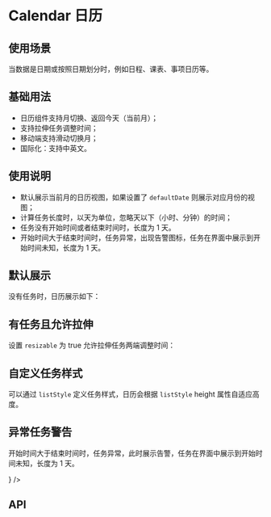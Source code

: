 
<style>{`
  
`}</style>

<Meta title="基础组件/Calendar 日历/文档" />

# Calendar 日历

## 使用场景

当数据是日期或按照日期划分时，例如日程、课表、事项日历等。

## 基础用法

- 日历组件支持月切换、返回今天（当前月）；
- 支持拉伸任务调整时间；
- 移动端支持滑动切换月；
- 国际化：支持中英文。

## 使用说明

- 默认展示当前月的日历视图，如果设置了 `defaultDate` 则展示对应月份的视图；
- 计算任务长度时，以天为单位，忽略天以下（小时、分钟）的时间；
- 任务没有开始时间或者结束时间时，长度为 1 天。
- 开始时间大于结束时间时，任务异常，出现告警图标，任务在界面中展示到开始时间未知，长度为 1 天。

## 默认展示

没有任务时，日历展示如下：

<Canvas>
<ThemeToggle>
  <Calendar />
</ThemeToggle>
</Canvas>

## 有任务且允许拉伸

设置 `resizable` 为 true 允许拉伸任务两端调整时间：

<Canvas>
<Story id="基础组件-calendar-日历--resizable" />
</Canvas>

## 自定义任务样式

可以通过 `listStyle` 定义任务样式，日历会根据 `listStyle` height 属性自适应高度。

<Canvas>
<ThemeToggle>
  <Calendar
    defaultDate={new Date('2021/07/01')}
    listStyle={{
      border: '1px dashed #AB45FB',
      height: '60px',
      lineHeight: '60px'
    }}
    tasks={[
      {
        endDate: new Date('2021-07-18T16:00:00.000Z'),
        id: 1,
        startDate: new Date('2021-07-14T16:00:00.000Z'),
        title: '干饭 🍚'
      },
      {
        endDate: new Date('2021-07-16T16:00:00.000Z'),
        id: 2,
        startDate: new Date('2021-07-16T16:00:00.000Z'),
        title: '睡觉 😴'
      }
    ]}
  />
</ThemeToggle>
</Canvas>

## 异常任务警告

开始时间大于结束时间时，任务异常，此时展示告警，任务在界面中展示到开始时间未知，长度为 1 天。

<Canvas>
  <ThemeToggle>
  <Calendar
    defaultDate={new Date('2021/07/01')}
    tasks={[
      {
        endDate: new Date('2021-07-05T16:00:00.000Z'),
        id: 1,
        startDate: new Date('2021-07-14T16:00:00.000Z'),
        title: '干饭 🍚'
      }
    ]}
    warnText={<Tooltip content="结束日期小于开始日期"><span className="warning"><IconComponent color="#FFAB00" size={14}/></span></Tooltip>}
  />
</ThemeToggle>
</Canvas>

## API

<ArgsTable of={Calendar} />